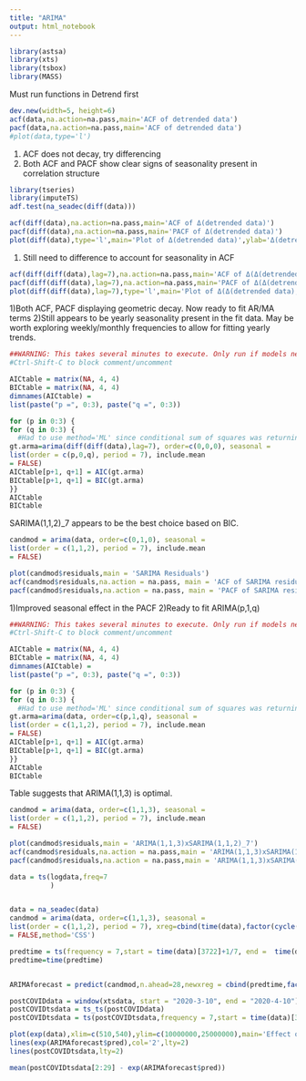 ```yaml
---
title: "ARIMA"
output: html_notebook
---
```


```r
library(astsa)
library(xts)
library(tsbox)
library(MASS)
```


Must run functions in Detrend first



```r
dev.new(width=5, height=6)
acf(data,na.action=na.pass,main='ACF of detrended data')
pacf(data,na.action=na.pass,main='ACF of detrended data')
#plot(data,type='l')
```

1) ACF does not decay, try differencing
2) Both ACF and PACF show clear signs of seasonality present in correlation structure

```r
library(tseries)
library(imputeTS)
adf.test(na_seadec(diff(data)))

```
```r
acf(diff(data),na.action=na.pass,main='ACF of Δ(detrended data)')
pacf(diff(data),na.action=na.pass,main='PACF of Δ(detrended data)')
plot(diff(data),type='l',main='Plot of Δ(detrended data)',ylab='Δ(detrended data)')
```


1) Still need to difference to account for seasonality in ACF

```r
acf(diff(diff(data),lag=7),na.action=na.pass,main='ACF of Δ(Δ(detrended data),lag = 7))')
pacf(diff(diff(data),lag=7),na.action=na.pass,main='PACF of Δ(Δ(detrended data),lag = 7))')
plot(diff(diff(data),lag=7),type='l',main='Plot of Δ(Δ(detrended data),lag = 7))',ylab='data')
```

1)Both ACF, PACF displaying geometric decay. Now ready to fit AR/MA terms
2)Still appears to be yearly seasonality present in the fit data. May be worth exploring weekly/monthly frequencies to allow for fitting yearly trends. 


```r
##WARNING: This takes several minutes to execute. Only run if models need to be refit
#Ctrl-Shift-C to block comment/uncomment

AICtable = matrix(NA, 4, 4)
BICtable = matrix(NA, 4, 4)
dimnames(AICtable) =
list(paste("p =", 0:3), paste("q =", 0:3))

for (p in 0:3) {
for (q in 0:3) {
  #Had to use method='ML' since conditional sum of squares was returning nonstationary AR coefficients.
gt.arma=arima(diff(diff(data),lag=7), order=c(0,0,0), seasonal =
list(order = c(p,0,q), period = 7), include.mean
= FALSE)
AICtable[p+1, q+1] = AIC(gt.arma)
BICtable[p+1, q+1] = BIC(gt.arma)
}}
AICtable
BICtable
```

SARIMA(1,1,2)_7 appears to be the best choice based on BIC.

```r
candmod = arima(data, order=c(0,1,0), seasonal =
list(order = c(1,1,2), period = 7), include.mean
= FALSE)

plot(candmod$residuals,main = 'SARIMA Residuals')
acf(candmod$residuals,na.action = na.pass, main = 'ACF of SARIMA residuals')
pacf(candmod$residuals,na.action = na.pass, main = 'PACF of SARIMA residuals')
```
1)Improved seasonal effect in the PACF
2)Ready to fit ARIMA(p,1,q)

```r

##WARNING: This takes several minutes to execute. Only run if models need to be refit
#Ctrl-Shift-C to block comment/uncomment

AICtable = matrix(NA, 4, 4)
BICtable = matrix(NA, 4, 4)
dimnames(AICtable) =
list(paste("p =", 0:3), paste("q =", 0:3))

for (p in 0:3) {
for (q in 0:3) {
  #Had to use method='ML' since conditional sum of squares was returning nonstationary AR coefficients.
gt.arma=arima(data, order=c(p,1,q), seasonal =
list(order = c(1,1,2), period = 7), include.mean
= FALSE)
AICtable[p+1, q+1] = AIC(gt.arma)
BICtable[p+1, q+1] = BIC(gt.arma)
}}
AICtable
BICtable
```

Table suggests that ARIMA(1,1,3) is optimal.

```r
candmod = arima(data, order=c(1,1,3), seasonal =
list(order = c(1,1,2), period = 7), include.mean
= FALSE)

plot(candmod$residuals,main = 'ARIMA(1,1,3)xSARIMA(1,1,2)_7')
acf(candmod$residuals,na.action = na.pass,main = 'ARIMA(1,1,3)xSARIMA(1,1,2)_7')
pacf(candmod$residuals,na.action = na.pass,main = 'ARIMA(1,1,3)xSARIMA(1,1,2)_7')

```

```r
data = ts(logdata,freq=7
          )


data = na_seadec(data)
candmod = arima(data, order=c(1,1,3), seasonal =
list(order = c(1,1,2), period = 7), xreg=cbind(time(data),factor(cycle(data))), include.mean
= FALSE,method='CSS')

predtime = ts(frequency = 7,start = time(data)[3722]+1/7, end =  time(data)[3722]+4)
predtime=time(predtime)


ARIMAforecast = predict(candmod,n.ahead=28,newxreg = cbind(predtime,factor(cycle(predtime))))

postCOVIDdata = window(xtsdata, start = "2020-3-10", end = "2020-4-10")
postCOVIDtsdata = ts_ts(postCOVIDdata)
postCOVIDtsdata = ts(postCOVIDtsdata,frequency = 7,start = time(data)[3722], end =  time(data)[3722]+4)

plot(exp(data),xlim=c(510,540),ylim=c(10000000,25000000),main='Effect of COVID-19 on Steam Users')
lines(exp(ARIMAforecast$pred),col='2',lty=2)
lines(postCOVIDtsdata,lty=2)

```

```r
mean(postCOVIDtsdata[2:29] - exp(ARIMAforecast$pred))

```